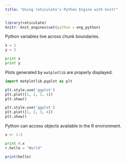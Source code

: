 ```yaml
---
title: "Using reticulate's Python Engine with knitr"
---
```


```r
library(reticulate)
knitr::knit_engines$set(python = eng_python)
```

Python variables live across chunk boundaries.

```python
x = 1
y = 2
```

```python
print x
print y
```

Plots generated by `matplotlib` are properly displayed.

```python
import matplotlib.pyplot as plt

plt.style.use('ggplot')
plt.plot([1, 2, 3, 4])
plt.show()

plt.style.use('ggplot')
plt.plot([1, 2, 3, 4])
plt.show()
```

Python can access objects available in the R environment.

```r
x <- 1:5
```

```python
print r.x
r.hello = "World"
```

```r
print(hello)
```

